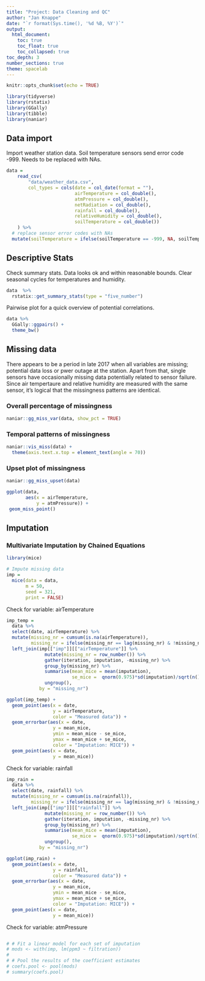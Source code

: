 ```yaml
---
title: "Project: Data Cleaning and QC"
author: "Jan Knappe"
date: "`r format(Sys.time(), '%d %B, %Y')`"
output: 
  html_document:
    toc: true
    toc_float: true
    toc_collapsed: true
toc_depth: 3
number_sections: true
theme: spacelab
---
```


```r
knitr::opts_chunk$set(echo = TRUE)
```

```r
library(tidyverse)
library(rstatix)
library(GGally)
library(tibble)
library(naniar)
```


## Data import

Import weather station data. Soil temperature sensors send error code -999. Needs to be replaced with NAs.

```r
data = 
    read_csv(
        "data/weather_data.csv",
        col_types = cols(date = col_date(format = ""),
                         airTemperature = col_double(),
                         atmPressure = col_double(),
                         netRadiation = col_double(),
                         rainfall = col_double(),
                         relativeHumidity = col_double(),
                         soilTemperature = col_double())
    ) %>% 
  # replace sensor error codes with NAs
  mutate(soilTemperature = ifelse(soilTemperature == -999, NA, soilTemperature))
```

## Descriptive Stats

Check summary stats. Data looks ok and within reasonable bounds. Clear seasonal cycles for temperatures and humidity.

```r
data  %>%
  rstatix::get_summary_stats(type = "five_number")
```

Pairwise plot for a quick overview of potential correlations.

```r
data %>% 
  GGally::ggpairs() +
  theme_bw()
```

## Missing data

There appears to be a period in late 2017 when all variables are missing; potential data loss or pwer outage at the station. Apart from that, single sensors have occasionally missing data potentially related to sensor failure. Since air tempertaure and relative humidity are measured with the same sensor, it's logical that the missingness patterns are identical.

### Overall percentage of missingness

```r
naniar::gg_miss_var(data, show_pct = TRUE)
```

### Temporal patterns of missingness

```r
naniar::vis_miss(data) +
  theme(axis.text.x.top = element_text(angle = 70))
```

### Upset plot of missingness

```r
naniar::gg_miss_upset(data)
```


```r
ggplot(data,
       aes(x = airTemperature,
           y = atmPressure)) +
 geom_miss_point()
```


## Imputation

### Multivariate Imputation by Chained Equations

```r
library(mice)

# Impute missing data
imp = 
  mice(data = data,
       m = 50,
       seed = 321, 
       print = FALSE)
```

Check for variable: airTemperature

```r
imp_temp = 
  data %>%
  select(date, airTemperature) %>%
  mutate(missing_nr = cumsum(is.na(airTemperature)),
         missing_nr = ifelse(missing_nr == lag(missing_nr) & !missing_nr == 1, NA, missing_nr)) %>%
  left_join(imp[["imp"]][["airTemperature"]] %>% 
              mutate(missing_nr = row_number()) %>%
              gather(iteration, imputation, -missing_nr) %>%
              group_by(missing_nr) %>%
              summarise(mean_mice = mean(imputation),
                        se_mice =  qnorm(0.975)*sd(imputation)/sqrt(n())) %>%
              ungroup(),
            by = "missing_nr")

ggplot(imp_temp) +
  geom_point(aes(x = date,
                 y = airTemperature, 
                 color = "Measured data")) +
  geom_errorbar(aes(x = date,
                 y = mean_mice, 
                 ymin = mean_mice - se_mice,
                 ymax = mean_mice + se_mice,
                 color = "Imputation: MICE")) +
  geom_point(aes(x = date,
                 y = mean_mice))

```


Check for variable: rainfall

```r
imp_rain = 
  data %>%
  select(date, rainfall) %>%
  mutate(missing_nr = cumsum(is.na(rainfall)),
         missing_nr = ifelse(missing_nr == lag(missing_nr) & !missing_nr == 1, NA, missing_nr)) %>%
  left_join(imp[["imp"]][["rainfall"]] %>% 
              mutate(missing_nr = row_number()) %>%
              gather(iteration, imputation, -missing_nr) %>%
              group_by(missing_nr) %>%
              summarise(mean_mice = mean(imputation),
                        se_mice =  qnorm(0.975)*sd(imputation)/sqrt(n())) %>%
              ungroup(),
            by = "missing_nr")

ggplot(imp_rain) +
  geom_point(aes(x = date,
                 y = rainfall, 
                 color = "Measured data")) +
  geom_errorbar(aes(x = date,
                 y = mean_mice, 
                 ymin = mean_mice - se_mice,
                 ymax = mean_mice + se_mice,
                 color = "Imputation: MICE")) +
  geom_point(aes(x = date,
                 y = mean_mice))
```

Check for variable: atmPressure

```r

```


```r
# # Fit a linear model for each set of imputation
# mods <- with(imp, lm(ppm3 ~ filtration))
# 
# # Pool the results of the coefficient estimates
# coefs.pool <- pool(mods)
# summary(coefs.pool)
```





















